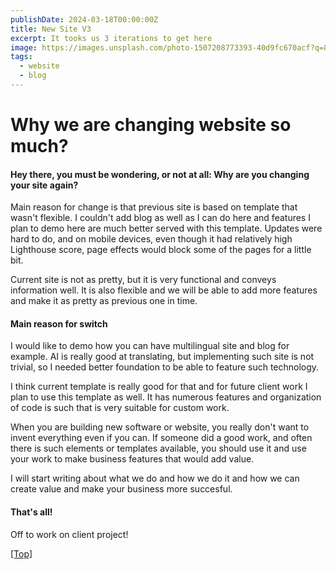 ```yaml
---
publishDate: 2024-03-18T00:00:00Z
title: New Site V3
excerpt: It tooks us 3 iterations to get here
image: https://images.unsplash.com/photo-1507208773393-40d9fc670acf?q=80&w=3087&auto=format&fit=crop&ixlib=rb-4.0.3&ixid=M3wxMjA3fDB8MHxwaG90by1wYWdlfHx8fGVufDB8fHx8fA%3D%3D
tags:
  - website
  - blog
---
```


# Why we are changing website so much?

#### Hey there, you must be wondering, or not at all: Why are you changing your site again?

Main reason for change is that previous site is based on template that wasn't flexible. I couldn't add blog as well as I can do here and features I plan to demo here are much better served with this template. Updates were hard to do, and on mobile devices, even though it had relatively high Lighthouse score, page effects would block some of the pages for a little bit.

Current site is not as pretty, but it is very functional and conveys information well. It is also flexible and we will be able to add more features and make it as pretty as previous one in time.

#### Main reason for switch

I would like to demo how you can have multilingual site and blog for example. AI is really good at translating, but implementing such site is not trivial, so I needed better foundation to be able to feature such technology.

I think current template is really good for that and for future client work I plan to use this template as well. It has numerous features and organization of code is such that is very suitable for custom work. 

When you are building new software or website, you really don't want to invent everything even if you can. If someone did a good work, and often there is such elements or templates available, you should use it and use your work to make business features that would add value.

I will start writing about what we do and how we do it and how we can create value and make your business more succesful. 

#### That's all!

Off to work on client project!

[[Top]](#top)
